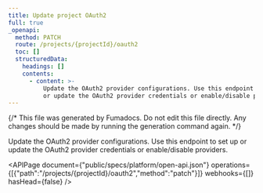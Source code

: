 ```yaml
---
title: Update project OAuth2
full: true
_openapi:
  method: PATCH
  route: /projects/{projectId}/oauth2
  toc: []
  structuredData:
    headings: []
    contents:
      - content: >-
          Update the OAuth2 provider configurations. Use this endpoint to set up
          or update the OAuth2 provider credentials or enable/disable providers.
---
```


{/* This file was generated by Fumadocs. Do not edit this file directly. Any changes should be made by running the generation command again. */}

Update the OAuth2 provider configurations. Use this endpoint to set up or update the OAuth2 provider credentials or enable/disable providers.

<APIPage document={"public/specs/platform/open-api.json"} operations={[{"path":"/projects/{projectId}/oauth2","method":"patch"}]} webhooks={[]} hasHead={false} />